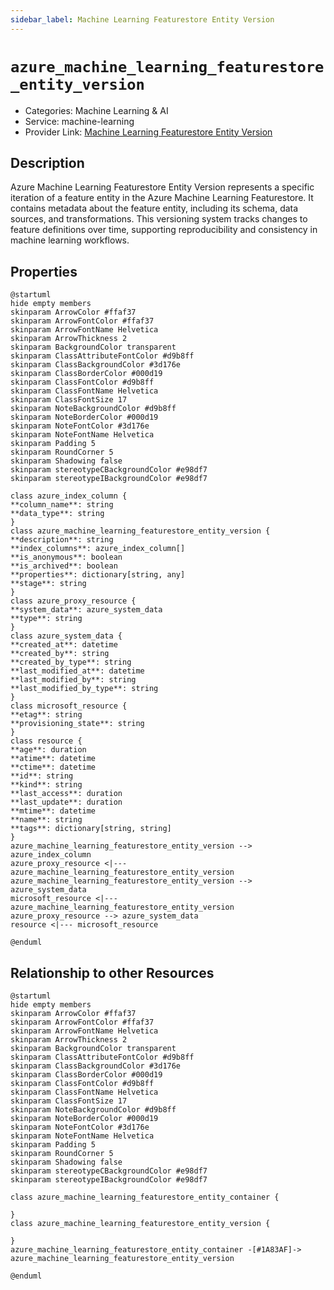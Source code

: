 ```yaml
---
sidebar_label: Machine Learning Featurestore Entity Version
---
```


# `azure_machine_learning_featurestore_entity_version`

- Categories: Machine Learning & AI
- Service: machine-learning
- Provider Link: [Machine Learning Featurestore Entity Version](https://learn.microsoft.com/en-us/azure/machine-learning/concept-feature-store)

## Description
Azure Machine Learning Featurestore Entity Version represents a specific iteration of a feature entity in the Azure Machine Learning Featurestore. It contains metadata about the feature entity, including its schema, data sources, and transformations. This versioning system tracks changes to feature definitions over time, supporting reproducibility and consistency in machine learning workflows.

## Properties
<ZoomPanPinch>

```kroki imgType="plantuml" imgAlt="Diagram of Machine Learning Featurestore Entity Version data model"
@startuml
hide empty members
skinparam ArrowColor #ffaf37
skinparam ArrowFontColor #ffaf37
skinparam ArrowFontName Helvetica
skinparam ArrowThickness 2
skinparam BackgroundColor transparent
skinparam ClassAttributeFontColor #d9b8ff
skinparam ClassBackgroundColor #3d176e
skinparam ClassBorderColor #000d19
skinparam ClassFontColor #d9b8ff
skinparam ClassFontName Helvetica
skinparam ClassFontSize 17
skinparam NoteBackgroundColor #d9b8ff
skinparam NoteBorderColor #000d19
skinparam NoteFontColor #3d176e
skinparam NoteFontName Helvetica
skinparam Padding 5
skinparam RoundCorner 5
skinparam Shadowing false
skinparam stereotypeCBackgroundColor #e98df7
skinparam stereotypeIBackgroundColor #e98df7

class azure_index_column {
**column_name**: string
**data_type**: string
}
class azure_machine_learning_featurestore_entity_version {
**description**: string
**index_columns**: azure_index_column[]
**is_anonymous**: boolean
**is_archived**: boolean
**properties**: dictionary[string, any]
**stage**: string
}
class azure_proxy_resource {
**system_data**: azure_system_data
**type**: string
}
class azure_system_data {
**created_at**: datetime
**created_by**: string
**created_by_type**: string
**last_modified_at**: datetime
**last_modified_by**: string
**last_modified_by_type**: string
}
class microsoft_resource {
**etag**: string
**provisioning_state**: string
}
class resource {
**age**: duration
**atime**: datetime
**ctime**: datetime
**id**: string
**kind**: string
**last_access**: duration
**last_update**: duration
**mtime**: datetime
**name**: string
**tags**: dictionary[string, string]
}
azure_machine_learning_featurestore_entity_version --> azure_index_column
azure_proxy_resource <|--- azure_machine_learning_featurestore_entity_version
azure_machine_learning_featurestore_entity_version --> azure_system_data
microsoft_resource <|--- azure_machine_learning_featurestore_entity_version
azure_proxy_resource --> azure_system_data
resource <|--- microsoft_resource

@enduml
```

</ZoomPanPinch>


## Relationship to other Resources
<ZoomPanPinch>

```kroki imgType="plantuml" imgAlt="Diagram of Machine Learning Featurestore Entity Version resource relationships"
@startuml
hide empty members
skinparam ArrowColor #ffaf37
skinparam ArrowFontColor #ffaf37
skinparam ArrowFontName Helvetica
skinparam ArrowThickness 2
skinparam BackgroundColor transparent
skinparam ClassAttributeFontColor #d9b8ff
skinparam ClassBackgroundColor #3d176e
skinparam ClassBorderColor #000d19
skinparam ClassFontColor #d9b8ff
skinparam ClassFontName Helvetica
skinparam ClassFontSize 17
skinparam NoteBackgroundColor #d9b8ff
skinparam NoteBorderColor #000d19
skinparam NoteFontColor #3d176e
skinparam NoteFontName Helvetica
skinparam Padding 5
skinparam RoundCorner 5
skinparam Shadowing false
skinparam stereotypeCBackgroundColor #e98df7
skinparam stereotypeIBackgroundColor #e98df7

class azure_machine_learning_featurestore_entity_container {

}
class azure_machine_learning_featurestore_entity_version {

}
azure_machine_learning_featurestore_entity_container -[#1A83AF]-> azure_machine_learning_featurestore_entity_version

@enduml
```

</ZoomPanPinch>




